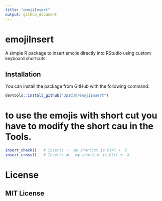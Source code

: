 ```yaml
---
title: "emojiInsert"
output: github_document
---
```


# emojiInsert

A simple R package to insert emojis directly into RStudio using custom keyboard shortcuts.

## Installation

You can install the package from GitHub with the following command:

```r
devtools::install_github("3p1d3m/emojiInsert")

```

# to use the emojis with short cut you have to modify the short cau in the Tools. 

```r
insert_check()   # Inserts ✅  my shortcut is Ctrl +  C
insert_cross()   # Inserts ❌   my shortcut is Ctrl +  X

```

# License

## MIT License











